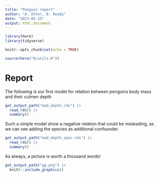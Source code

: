 ```yaml
---
title: "Penguin report"
author: "A. Uthor, B. Ready"
date: "2023-05-15"
output: html_document
---
```


```r
library(here)
library(tidyverse)

knitr::opts_chunk$set(echo = TRUE)

source(here("R/utils.R"))
```

# Report
The following is our first model for relation between penguins body mass and their culmen depth

```r
get_output_path("mod_depth.rds") |> 
  read_rds() |> 
  summary()
```

Such a simple model show a negative relation that could be misleading, as we can see adding the species as additional confounder.

```r
get_output_path("mod_depth_spec.rds") |> 
  read_rds() |> 
  summary()
```

As always, a picture is worth a thousand words!
```r
get_output_path("gg.png") |> 
  knitr::include_graphics()
```

